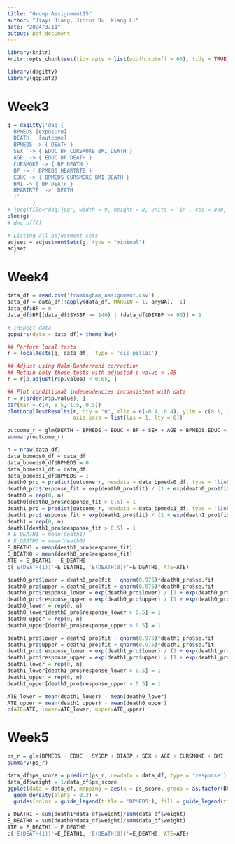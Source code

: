 ```yaml
---
title: "Group Assignment15"
author: "Jiayi Jiang, Jinrui Du, Xiang Li"
date: "2024/3/11"
output: pdf_document
---
```

```r
library(knitr)
knitr::opts_chunk$set(tidy.opts = list(width.cutoff = 60), tidy = TRUE)
```
```r
library(dagitty)
library(ggplot2)
```
# Week3
```r
g = dagitty('dag {
  BPMEDS [exposure]
  DEATH   [outcome]
  BPMEDS -> { DEATH }
  SEX  -> { EDUC BP CURSMOKE BMI DEATH }
  AGE  -> { EDUC BP DEATH }
  CURSMOKE -> { BP DEATH }
  BP -> { BPMEDS HEARTRTE }
  EDUC -> { BPMEDS CURSMOKE BMI DEATH }
  BMI -> { BP DEATH }
  HEARTRTE  ->  DEATH
  }'
        )
# jpeg(file="dag.jpg", width = 9, height = 8, units = 'in', res = 300, quality = 100)
plot(g)
# dev.off()
```
```r
# Listing all adjustment sets
adjset = adjustmentSets(g, type = "minimal")
adjset
```
# Week4
```r
data_df = read.csv('framingham_assignment.csv')
data_df = data_df[!apply(data_df, MARGIN = 1, anyNA), -1]
data_df$BP = 0
data_df$BP[(data_df$SYSBP >= 140) | (data_df$DIABP >= 90)] = 1
```
```r
# Inspect data
ggpairs(data = data_df)+ theme_bw()
```
```r
## Perform local tests
r = localTests(g, data_df,  type = 'cis.pillai')

## Adjust using Holm-Bonferroni correction
## Retain only those tests with adjusted p-value < .05
r = r[p.adjust(r$p.value) < 0.05, ]

## Plot conditional independencies inconsistent with data
r = r[order(r$p.value), ]
par(mar = c(4, 8.5, 1.5, 0.5))
plotLocalTestResults(r, bty = "n", xlim = c(-0.4, 0.4), ylim = c(0.1, 3.1),
                     axis.pars = list(las = 1, lty = 0))
```
```r
outcome_r = glm(DEATH ~ BPMEDS + EDUC + BP + SEX + AGE + BPMEDS:EDUC + BPMEDS:BP + BPMEDS:SEX + BPMEDS:AGE + BMI + CURSMOKE + HEARTRTE, data = data_df, family = 'binomial')
summary(outcome_r)
```
```r
n = nrow(data_df)
data_bpmeds0_df = data_df
data_bpmeds0_df$BPMEDS = 0
data_bpmeds1_df = data_df
data_bpmeds1_df$BPMEDS = 1
death0_pro = predict(outcome_r, newdata = data_bpmeds0_df, type = 'link', interval = 'confidence', se.fit = TRUE)
death0_pro$response_fit = exp(death0_pro$fit) / (1 + exp(death0_pro$fit))
death0 = rep(0, n)
death0[death0_pro$response_fit > 0.5] = 1
death1_pro = predict(outcome_r, newdata = data_bpmeds1_df, type = 'link', interval = 'confidence', se.fit = TRUE)
death1_pro$response_fit = exp(death1_pro$fit) / (1 + exp(death1_pro$fit))
death1 = rep(0, n)
death1[death1_pro$response_fit > 0.5] = 1
# E_DEATH1 = mean(death1)
# E_DEATH0 = mean(death0)
E_DEATH1 = mean(death1_pro$response_fit)
E_DEATH0 = mean(death0_pro$response_fit)
ATE = E_DEATH1 - E_DEATH0
c('E(DEATH(1))'=E_DEATH1, 'E(DEATH(0))'=E_DEATH0, ATE=ATE)
```
```r
death0_pro$lower = death0_pro$fit - qnorm(0.975)*death0_pro$se.fit
death0_pro$upper = death0_pro$fit + qnorm(0.975)*death0_pro$se.fit
death0_pro$response_lower = exp(death0_pro$lower) / (1 + exp(death0_pro$lower))
death0_pro$response_upper = exp(death0_pro$upper) / (1 + exp(death0_pro$upper))
death0_lower = rep(0, n)
death0_lower[death0_pro$response_lower > 0.5] = 1
death0_upper = rep(0, n)
death0_upper[death0_pro$response_upper > 0.5] = 1

death1_pro$lower = death1_pro$fit - qnorm(0.975)*death1_pro$se.fit
death1_pro$upper = death1_pro$fit + qnorm(0.975)*death1_pro$se.fit
death1_pro$response_lower = exp(death1_pro$lower) / (1 + exp(death1_pro$lower))
death1_pro$response_upper = exp(death1_pro$upper) / (1 + exp(death1_pro$upper))
death1_lower = rep(0, n)
death1_lower[death1_pro$response_lower > 0.5] = 1
death1_upper = rep(0, n)
death1_upper[death1_pro$response_upper > 0.5] = 1

ATE_lower = mean(death1_lower) - mean(death0_lower)
ATE_upper = mean(death1_upper) - mean(death0_upper)
c(ATE=ATE, lower=ATE_lower, upper=ATE_upper)
```
# Week5
```r
ps_r = glm(BPMEDS ~ EDUC + SYSBP + DIABP + SEX + AGE + CURSMOKE + BMI + HEARTRTE, data = data_df, family = 'binomial')
summary(ps_r)
```
```r
data_df$ps_score = predict(ps_r, newdata = data_df, type = 'response')
data_df$weight = 1/data_df$ps_score
ggplot(data = data_df, mapping = aes(x = ps_score, group = as.factor(BPMEDS), color = as.factor(BPMEDS), fill = as.factor(BPMEDS))) +
  geom_density(alpha = 0.3) +
  guides(color = guide_legend(title = 'BPMEDS'), fill = guide_legend(title = 'BPMEDS'))
```
```r
E_DEATH1 = sum(death1*data_df$weight)/sum(data_df$weight)
E_DEATH0 = sum(death0*data_df$weight)/sum(data_df$weight)
ATE = E_DEATH1 - E_DEATH0
c('E(DEATH(1))'=E_DEATH1, 'E(DEATH(0))'=E_DEATH0, ATE=ATE)
```

